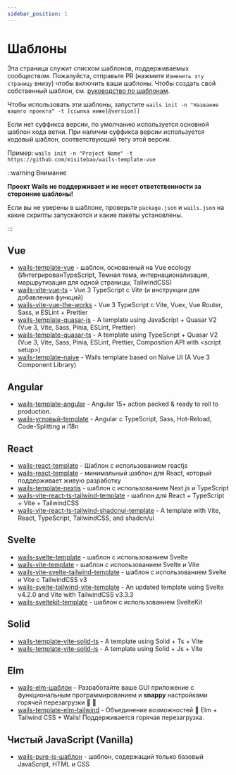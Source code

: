 ```yaml
---
sidebar_position: 1
---
```


# Шаблоны

Эта страница служит списком шаблонов, поддерживаемых сообществом. Пожалуйста, отправьте PR (нажмите `Изменить эту страницу` внизу) чтобы включить ваши шаблоны. Чтобы создать свой собственный шаблон, см. [руководство по шаблонам](../guides/templates.mdx).

Чтобы использовать эти шаблоны, запустите `wails init -n "Название вашего проекта" -t [ссылка ниже[@version]]`

Если нет суффикса версии, по умолчанию используется основной шаблон кода ветки. При наличии суффикса версии используется кодовый шаблон, соответствующий тегу этой версии.

Пример: `wails init -n "Project Name" -t https://github.com/misitebao/wails-template-vue`

::warning Внимание

**Проект Wails не поддерживает и не несет ответственности за сторонние шаблоны!**

Если вы не уверены в шаблоне, проверьте `package.json` и `wails.json` на какие скрипты запускаются и какие пакеты установлены.

:::

## Vue

- [wails-template-vue](https://github.com/misitebao/wails-template-vue) - шаблон, основанный на Vue ecology (ИнтегрированTypeScript, Темная тема, интернационализация, маршрутизация для одной страницы, TailwindCSS)
- [wails-vite-vue-ts](https://github.com/codydbentley/wails-vite-vue-ts) - Vue 3 TypeScript с Vite (и инструкции для добавления функций)
- [wails-vite-vue-the-works](https://github.com/codydbentley/wails-vite-vue-the-works) - Vue 3 TypeScript с Vite, Vuex, Vue Router, Sass, и ESLint + Prettier
- [wails-template-quasar-js](https://github.com/sgosiaco/wails-template-quasar-js) - A template using JavaScript + Quasar V2 (Vue 3, Vite, Sass, Pinia, ESLint, Prettier)
- [wails-template-quasar-ts](https://github.com/sgosiaco/wails-template-quasar-ts) - A template using TypeScript + Quasar V2 (Vue 3, Vite, Sass, Pinia, ESLint, Prettier, Composition API with &lt;script setup&gt;)
- [wails-template-naive](https://github.com/tk103331/wails-template-naive) - Wails template based on Naive UI (A Vue 3 Component Library)

## Angular

- [wails-template-angular](https://github.com/mateothegreat/wails-template-angular) - Angular 15+ action packed & ready to roll to production.
- [wails-угловый-template](https://github.com/TAINCER/wails-angular-template) - Angular с TypeScript, Sass, Hot-Reload, Code-Splitting и i18n

## React

- [wails-react-template](https://github.com/AlienRecall/wails-react-template) - Шаблон с использованием reactjs
- [wails-react-template](https://github.com/flin7/wails-react-template) - минимальный шаблон для React, который поддерживает живую разработку
- [wails-template-nextjs](https://github.com/LGiki/wails-template-nextjs) - шаблон с использованием Next.js и TypeScript
- [wails-vite-react-ts-tailwind-template](https://github.com/hotafrika/wails-vite-react-ts-tailwind-template) - шаблон для React + TypeScript + Vite + TailwindCSS
- [wails-vite-react-ts-tailwind-shadcnui-template](https://github.com/Mahcks/wails-vite-react-tailwind-shadcnui-ts) - A template with Vite, React, TypeScript, TailwindCSS, and shadcn/ui

## Svelte

- [wails-svelte-template](https://github.com/raitonoberu/wails-svelte-template) - шаблон с использованием Svelte
- [wails-vite-template](https://github.com/BillBuilt/wails-vite-svelte-template) - шаблон с использованием Svelte и Vite
- [wails-vite-svelte-tailwind-template](https://github.com/BillBuilt/wails-vite-svelte-tailwind-template) - шаблон с использованием Svelte и Vite с TailwindCSS v3
- [wails-svelte-tailwind-vite-template](https://github.com/PylotLight/wails-vite-svelte-tailwind-template/tree/master) - An updated template using Svelte v4.2.0 and Vite with TailwindCSS v3.3.3
- [wails-sveltekit-template](https://github.com/h8gi/wails-sveltekit-template) - шаблон с использованием SvelteKit

## Solid

- [wails-template-vite-solid-ts](https://github.com/xijaja/wails-template-solid-ts) - A template using Solid + Ts + Vite
- [wails-template-vite-solid-js](https://github.com/xijaja/wails-template-solid-js) - A template using Solid + Js + Vite

## Elm

- [wails-elm-шаблон](https://github.com/benjamin-thomas/wails-elm-template) - Разработайте ваше GUI приложение с функциональным программированием и **snappy** настройками горячей перезагрузки :tada: :rocket:
- [wails-template-elm-tailwind](https://github.com/rnice01/wails-template-elm-tailwind) - Объединение возможностей :muscle: Elm + Tailwind CSS + Wails! Поддерживается горячая перезагрузка.

## Чистый JavaScript (Vanilla)

- [wails-pure-js-шаблон](https://github.com/KiddoV/wails-pure-js-template) - шаблон, содержащий только базовый JavaScript, HTML и CSS
